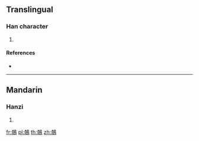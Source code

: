 {{character info/new}}
==Translingual==

===Han character===
{{Han char|rn=196|rad=鳥|as=08|sn=19|four=47627|canj=KRHAF}}

# {{defn|Han|sort=鳥08}}

====References====
* {{Han ref|kx=1492.240|dkj=47025|dj=2023.020|hdz=74639.160|uh=9D78|ud=40312|bh=F3DF|bd=62431}}

----

==Mandarin==

===Hanzi===
{{cmn-hanzi|pin=[[qí]] ([[qi2]])|wg=ch'i<sup>2</sup>}}

# {{defn|lang=cmn|sort=鳥08}}

[[fr:鵸]]
[[pl:鵸]]
[[th:鵸]]
[[zh:鵸]]